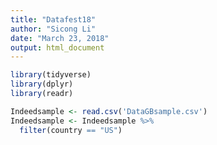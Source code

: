 ```yaml
---
title: "Datafest18"
author: "Sicong Li"
date: "March 23, 2018"
output: html_document
---
```


```r
library(tidyverse)
library(dplyr)
library(readr)
```

```r
Indeedsample <- read.csv('DataGBsample.csv')
Indeedsample <- Indeedsample %>%
  filter(country == "US")
```

